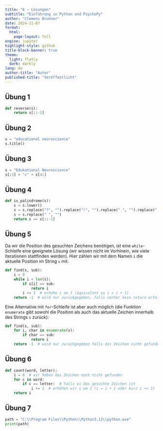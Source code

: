 ```yaml
---
title: "6 – Lösungen"
subtitle: "Einführung in Python und PsychoPy"
author: "Clemens Brunner"
date: 2024-11-07
format:
  html:
    page-layout: full
engine: jupyter
highlight-style: github
title-block-banner: true
theme:
  light: flatly
  dark: darkly
lang: de
author-title: "Autor"
published-title: "Veröffentlicht"
---
```


## Übung 1

```python
def reverse(s):
    return s[::-1]
```


## Übung 2

```python
s = "educational neuroscience"
s.title()
```


## Übung 3

```python
s = "Edukational Neuroscience"
s[:3] + "c" + s[4:]
```


## Übung 4

```python
def is_palindrome(s):
    s = s.lower()
    s = s.replace("?", "").replace("!", "").replace(".", "").replace(",", "")
    s = s.replace(" ", "")
    return s == s[::-1]
```


## Übung 5

Da wir die Position des gesuchten Zeichens benötigen, ist eine `while`-Schleife eine geeignete Lösung (wir wissen nicht im Vorhinein, wie viele Iterationen stattfinden werden). Hier zählen wir mit dem Namen `i` die aktuelle Position im String `s` mit.

```python
def find(s, sub):
    i = 0
    while i < len(s):
        if s[i] == sub:
            return i
        i += 1  # erhöhe i um 1 (äquivalent zu i = i + 1)
    return -1  # wird nur zurückgegeben, falls vorher kein return erfolgte
```

Eine Alternative mit `for`-Schleife ist aber auch möglich (die Funktion `enumerate` gibt sowohl die Position als auch das aktuelle Zeichen innerhalb des Strings `s` zurück):

```python
def find(s, sub):
    for i, char in enumerate(s):
        if char == sub:
            return i
    return -1  # wird nur zurückgegeben falls das Zeichen nicht gefunden wurde
```


## Übung 6

```python
def count(word, letter):
    i = 0  # wir haben das Zeichen noch nicht gefunden
    for c in word:
        if c == letter:  # falls es das gesuchte Zeichen ist
            i += 1  # erhöhen wir i um 1 (i = i + 1 oder kurz i += 1)
    return i
```


## Übung 7


```python
path = "C:\\Program Files\\Python\\Python3.12\\python.exe"
print(path)
```